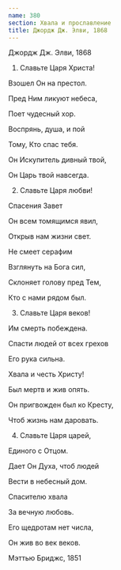 ```yaml
---
name: 380
section: Хвала и прославление
title: Джордж Дж. Элви, 1868
---
```

Джордж Дж. Элви, 1868


1. Славьте Царя Христа!

Взошел Он на престол.

Пред Ним ликуют небеса,

Поет чудесный хор.

Воспрянь, душа, и пой

Тому, Кто спас тебя.

Он Искупитель дивный твой,

Он Царь твой навсегда.


2. Славьте Царя любви!

Спасения Завет

Он всем томящимся явил,

Открыв нам жизни свет.

Не смеет серафим

Взглянуть на Бога сил,

Склоняет голову пред Тем,

Кто с нами рядом был.


3. Славьте Царя веков!

Им смерть побеждена.

Спасти людей от всех грехов

Его рука сильна.

Хвала и честь Христу!

Был мертв и жив опять.

Он пригвожден был ко Кресту,

Чтоб жизнь нам даровать.


4. Славьте Царя царей,

Единого с Отцом.

Дает Он Духа, чтоб людей

Вести в небесный дом.

Спасителю хвала

За вечную любовь.

Его щедротам нет числа,

Он жив во век веков.


Мэттью Бриджс, 1851